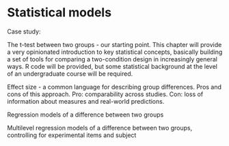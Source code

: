 # Statistical models

Case study:

The t-test between two groups - our starting point. This chapter will provide a very opinionated introduction to key statistical concepts, basically building a set of tools for comparing a two-condition design in increasingly general ways. R code will be provided, but some statistical background at the level of an undergraduate course will be required. 

Effect size - a common language for describing group differences. Pros and cons of this approach. Pro: comparability across studies. Con: loss of information about measures and real-world predictions. 

Regression models of a difference between two groups

Multilevel regression models of a difference between two groups, controlling for experimental items and subject
